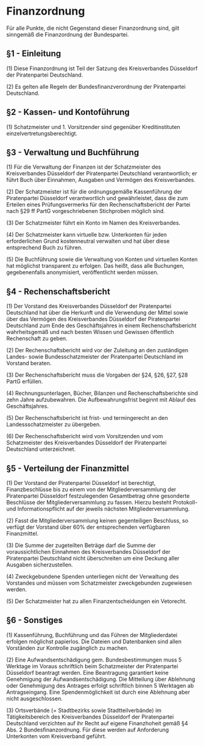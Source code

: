 =Finanzordnung=
Für alle Punkte, die nicht Gegenstand dieser Finanzordnung sind, gilt sinngemäß die Finanzordnung der Bundespartei.

== §1 - Einleitung ==
(1) Diese Finanzordnung ist Teil der Satzung des Kreisverbandes Düsseldorf der Piratenpartei Deutschland.

(2) Es gelten alle Regeln der Bundesfinanzverordnung der Piratenpartei Deutschland.

== §2 - Kassen- und Kontoführung ==
(1) Schatzmeister und 1. Vorsitzender sind gegenüber Kreditinstituten einzelvertretungsberechtigt.

== §3 - Verwaltung und Buchführung ==
(1) Für die Verwaltung der Finanzen ist der Schatzmeister des Kreisverbandes Düsseldorf der Piratenpartei Deutschland verantwortlich; er führt Buch über Einnahmen, Ausgaben und Vermögen des Kreisverbandes.

(2) Der Schatzmeister ist für die ordnungsgemäße Kassenführung der Piratenpartei Düsseldorf verantwortlich und gewährleistet, dass die zum Erteilen eines Prüfungsvermerks für den Rechenschaftsbericht der Partei nach §29 ff PartG vorgeschriebenen Stichproben möglich sind.

(3) Der Schatzmeister führt ein Konto im Namen des Kreisverbandes.

(4) Der Schatzmeister kann virtuelle bzw. Unterkonten für jeden erforderlichen Grund kostenneutral verwalten und hat über diese entsprechend Buch zu führen.

(5) Die Buchführung sowie die Verwaltung von Konten und virtuellen Konten hat möglichst transparent zu erfolgen. Das heißt, dass alle Buchungen, gegebenenfalls anonymisiert, veröffentlicht werden müssen.

== §4 - Rechenschaftsbericht ==

(1) Der Vorstand des Kreisverbandes Düsseldorf der Piratenpartei Deutschland hat über die Herkunft und die Verwendung der Mittel sowie über das Vermögen des Kreisverbandes Düsseldorf der Piratenpartei Deutschland zum Ende des Geschäftsjahres in einem Rechenschaftsbericht wahrheitsgemäß und nach besten Wissen und Gewissen öffentlich Rechenschaft zu geben.

(2) Der Rechenschaftsbericht wird vor der Zuleitung an den zuständigen Landes- sowie Bundesschatzmeister der Piratenpartei Deutschland im Vorstand beraten.

(3) Der Rechenschaftsbericht muss die Vorgaben der §24, §26, §27, §28 PartG erfüllen.

(4) Rechnungsunterlagen, Bücher, Bilanzen und Rechenschaftsberichte sind zehn Jahre aufzubewahren. Die Aufbewahrungsfrist beginnt mit Ablauf des Geschäftsjahres.

(5) Der Rechenschaftsbericht ist frist- und termingerecht an den Landessschatzmeister zu übergeben.

(6) Der Rechenschaftsbericht wird vom Vorsitzenden und vom Schatzmeister des Kreisverbandes Düsseldorf der Piratenpartei Deutschland unterzeichnet.

== §5 - Verteilung der Finanzmittel ==
(1) Der Vorstand der Piratenpartei Düsseldorf ist berechtigt, Finanzbeschlüsse bis zu einem von der Mitgliederversammlung der Piratenpartei Düsseldorf festzulegenden Gesamtbetrag ohne gesonderte Beschlüsse der Mitgliederversammlung zu fassen. Hierzu besteht Protokoll- und Informationspflicht auf der jeweils nächsten Mitgliederversammlung.

(2) Fasst die Mitgliederversammlung keinen gegenteiligen Beschluss, so verfügt der Vorstand über 60% der entsprechenden verfügbaren Finanzmittel.

(3) Die Summe der zugeteilten Beträge darf die Summe der voraussichtlichen Einnahmen des Kreisverbandes Düsseldorf der Piratenpartei Deutschland nicht überschreiten um eine Deckung aller Ausgaben sicherzustellen.

(4) Zweckgebundene Spenden unterliegen nicht der Verwaltung des Vorstandes und müssen vom Schatzmeister zweckgebunden zugewiesen werden.

(5) Der Schatzmeister hat zu allen Finanzentscheidungen ein Vetorecht.

== §6 - Sonstiges ==
(1) Kassenführung, Buchführung und das Führen der Mitgliederdatei erfolgen möglichst papierlos. Die Dateien und Datenbanken sind allen Vorständen zur Kontrolle zugänglich zu machen.

(2) Eine Aufwandsentschädigung gem. Bundesbestimmungen muss 5 Werktage im Voraus schriftlich beim Schatzmeister der Piratenpartei Düsseldorf beantragt werden. Eine Beantragung garantiert keine Genehmigung der Aufwandsentschädigung. Die Mitteilung über Ablehnung oder Genehmigung des Antrages erfolgt schriftlich binnen 5 Werktagen ab Antragseingang. Eine Spendenmöglichkeit ist durch eine Ablehnung aber nicht ausgeschlossen.

(3) Ortsverbände (= Stadtbezirks sowie Stadtteilverbände) im Tätigkeitsbereich des Kreisverbandes Düsseldorf der Piratenpartei Deutschland verzichten auf ihr Recht auf eigene Finanzhoheit gemäß §4 Abs. 2 Bundesfinanzordnung. Für diese werden auf Anforderung Unterkonten vom Kreisverband geführt.
